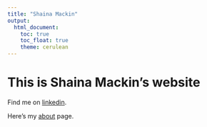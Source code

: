 ```yaml
---
title: "Shaina Mackin"
output: 
  html_document:
    toc: true
    toc_float: true
    theme: cerulean
---
```


# This is Shaina Mackin's website

Find me on [linkedin](https://www.linkedin.com/in/shainamackin/).

Here's my [about](about.html) page. 